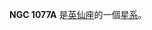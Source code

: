 {{NGCInfoBox|NGCID=NGC 1077|發現者=路易斯·斯威夫特|發現日期=1885年8月16日|其他編號=UGC 2230,MCG 7-6-69|曆元=J2000.0|赤經=46分0.6秒
|赤緯=40°5'24"|星座=英仙座|星體=星系|星等=13.7|表面亮度=13.4|藍等=14.5}}

'''NGC 1077A''' 是[[英仙座|英仙座]]的一個[[星系|星系]]。

{{NGCReference|1077A}}
{{Catalogs|NGC=1077}}